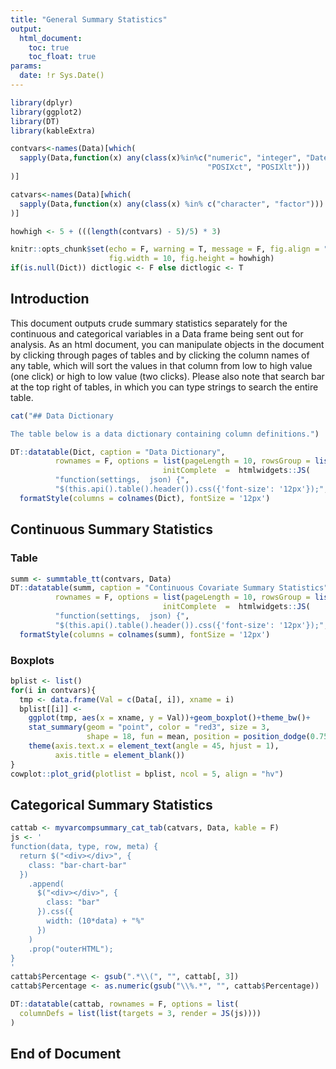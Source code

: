 ---
title: "General Summary Statistics"
output: 
  html_document:
    toc: true
    toc_float: true
params:
  date: !r Sys.Date()
---

```{r setup, include=FALSE}
library(dplyr)
library(ggplot2)
library(DT)
library(kableExtra)

contvars<-names(Data)[which(
  sapply(Data,function(x) any(class(x)%in%c("numeric", "integer", "Date", 
                                            "POSIXct", "POSIXlt")))
)]

catvars<-names(Data)[which(
  sapply(Data,function(x) any(class(x) %in% c("character", "factor")))
)]

howhigh <- 5 + (((length(contvars) - 5)/5) * 3)

knitr::opts_chunk$set(echo = F, warning = T, message = F, fig.align = "center", 
                      fig.width = 10, fig.height = howhigh)
if(is.null(Dict)) dictlogic <- F else dictlogic <- T
```

## Introduction

This document outputs crude summary statistics separately for the continuous and categorical variables in a Data frame being sent out for analysis. As an html document, you can manipulate objects in the document by clicking through pages of tables and by clicking the column names of any table, which will sort the values in that column from low to high value (one click) or high to low value (two clicks). Please also note that search bar at the top right of tables, in which you can type strings to search the entire table.

```{r dictdesc, eval = dictlogic, results = 'asis'}
cat("## Data Dictionary

The table below is a data dictionary containing column definitions.")
```
```{r dicttable, eval = dictlogic}
DT::datatable(Dict, caption = "Data Dictionary", 
          rownames = F, options = list(pageLength = 10, rowsGroup = list(0), 
                                  initComplete  =  htmlwidgets::JS(
          "function(settings,  json) {", 
          "$(this.api().table().header()).css({'font-size': '12px'});", "}")))%>%
  formatStyle(columns = colnames(Dict), fontSize = '12px')
```

## Continuous Summary Statistics {.tabset}

### Table

```{r conttable}
summ <- summtable_tt(contvars, Data)
DT::datatable(summ, caption = "Continuous Covariate Summary Statistics", 
          rownames = F, options = list(pageLength = 10, rowsGroup = list(0), 
                                  initComplete  =  htmlwidgets::JS(
          "function(settings,  json) {", 
          "$(this.api().table().header()).css({'font-size': '12px'});", "}")))%>%
  formatStyle(columns = colnames(summ), fontSize = '12px')
```

### Boxplots

```{r boxplots}
bplist <- list()
for(i in contvars){
  tmp <- data.frame(Val = c(Data[, i]), xname = i)
  bplist[[i]] <- 
    ggplot(tmp, aes(x = xname, y = Val))+geom_boxplot()+theme_bw()+
    stat_summary(geom = "point", color = "red3", size = 3, 
                 shape = 18, fun = mean, position = position_dodge(0.75))+
    theme(axis.text.x = element_text(angle = 45, hjust = 1), 
          axis.title = element_blank())
}
cowplot::plot_grid(plotlist = bplist, ncol = 5, align = "hv")
```

## Categorical Summary Statistics

```{r cattable}
cattab <- myvarcompsummary_cat_tab(catvars, Data, kable = F)
js <- '
function(data, type, row, meta) {
  return $("<div></div>", {
    class: "bar-chart-bar"
  })
    .append(
      $("<div></div>", {
        class: "bar"
      }).css({
        width: (10*data) + "%"
      })
    )
    .prop("outerHTML");
}
'
cattab$Percentage <- gsub(".*\\(", "", cattab[, 3])
cattab$Percentage <- as.numeric(gsub("\\%.*", "", cattab$Percentage))

DT::datatable(cattab, rownames = F, options = list(
  columnDefs = list(list(targets = 3, render = JS(js))))
)
```

## End of Document
